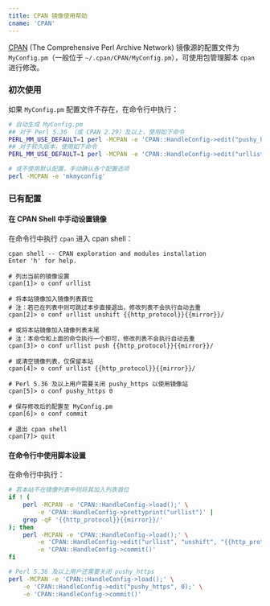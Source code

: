 ```yaml
---
title: CPAN 镜像使用帮助
cname: 'CPAN'
---
```


[CPAN](https://www.cpan.org/) (The Comprehensive Perl Archive Network) 镜像源的配置文件为 `MyConfig.pm`（一般位于 `~/.cpan/CPAN/MyConfig.pm`），可使用包管理脚本 `cpan` 进行修改。

### 初次使用

如果 `MyConfig.pm` 配置文件不存在，在命令行中执行：

<CodeBlock>

```bash
# 自动生成 MyConfig.pm
## 对于 Perl 5.36 （或 CPAN 2.29）及以上，使用如下命令
PERL_MM_USE_DEFAULT=1 perl -MCPAN -e 'CPAN::HandleConfig->edit("pushy_https", 0); CPAN::HandleConfig->edit("urllist", "unshift", "{{http_protocol}}{{mirror}}/"); mkmyconfig'
## 对于较久版本，使用如下命令
PERL_MM_USE_DEFAULT=1 perl -MCPAN -e 'CPAN::HandleConfig->edit("urllist", "unshift", "{{http_protocol}}{{mirror}}/"); mkmyconfig'

# 或不使用默认配置，手动确认各个配置选项
perl -MCPAN -e 'mkmyconfig'
```

</CodeBlock>

### 已有配置

#### 在 CPAN Shell 中手动设置镜像

在命令行中执行 `cpan` 进入 cpan shell：

<CodeBlock>

```shell
cpan shell -- CPAN exploration and modules installation
Enter 'h' for help.

# 列出当前的镜像设置
cpan[1]> o conf urllist

# 将本站镜像加入镜像列表首位
# 注：若已在列表中则可跳过本步直接退出，修改列表不会执行自动去重
cpan[2]> o conf urllist unshift {{http_protocol}}{{mirror}}/

# 或将本站镜像加入镜像列表末尾
# 注：本命令和上面的命令执行一个即可，修改列表不会执行自动去重
cpan[3]> o conf urllist push {{http_protocol}}{{mirror}}/

# 或清空镜像列表，仅保留本站
cpan[4]> o conf urllist {{http_protocol}}{{mirror}}/

# Perl 5.36 及以上用户需要关闭 pushy_https 以使用镜像站
cpan[5]> o conf pushy_https 0

# 保存修改后的配置至 MyConfig.pm
cpan[6]> o conf commit

# 退出 cpan shell
cpan[7]> quit
```

</CodeBlock>

#### 在命令行中使用脚本设置

在命令行中执行：

<CodeBlock>

```bash
# 若本站不在镜像列表中则将其加入列表首位
if ! (
    perl -MCPAN -e 'CPAN::HandleConfig->load();' \
        -e 'CPAN::HandleConfig->prettyprint("urllist")' |
    grep -qF '{{http_protocol}}{{mirror}}/'
); then
    perl -MCPAN -e 'CPAN::HandleConfig->load();' \
        -e 'CPAN::HandleConfig->edit("urllist", "unshift", "{{http_protocol}}{{mirror}}/");' \
        -e 'CPAN::HandleConfig->commit()'
fi

# Perl 5.36 及以上用户还需要关闭 pushy_https
perl -MCPAN -e 'CPAN::HandleConfig->load();' \
    -e 'CPAN::HandleConfig->edit("pushy_https", 0);' \
    -e 'CPAN::HandleConfig->commit()'
```

</CodeBlock>
